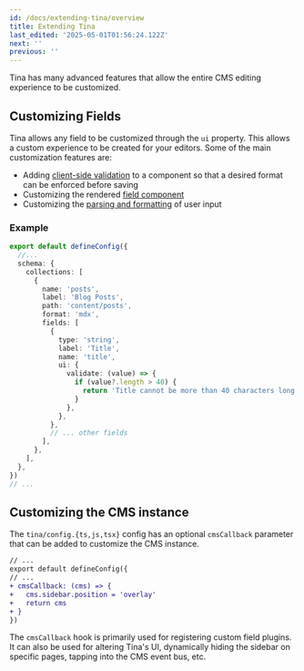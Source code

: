 ```yaml
---
id: /docs/extending-tina/overview
title: Extending Tina
last_edited: '2025-05-01T01:56:24.122Z'
next: ''
previous: ''
---
```


Tina has many advanced features that allow the entire CMS editing experience to be customized.

## Customizing Fields

Tina allows any field to be customized through the `ui` property. This allows a custom experience to be created for your editors. Some of the main customization features are:

- Adding [client-side validation](/docs/extending-tina/validation/) to a component so that a desired format can be enforced before saving
- Customizing the rendered [field component](/docs/extending-tina/custom-field-components/)
- Customizing the [parsing and formatting](/docs/extending-tina/format-and-parse/) of user input

### Example

```ts
export default defineConfig({
  //...
  schema: {
    collections: [
      {
        name: 'posts',
        label: 'Blog Posts',
        path: 'content/posts',
        format: 'mdx',
        fields: [
          {
            type: 'string',
            label: 'Title',
            name: 'title',
            ui: {
              validate: (value) => {
                if (value?.length > 40) {
                  return 'Title cannot be more than 40 characters long'
                }
              },
            },
          },
          // ... other fields
        ],
      },
    ],
  },
})
// ...
```

## Customizing the CMS instance

The `tina/config.{ts,js,tsx}` config has an optional `cmsCallback` parameter that can be added to customize the CMS instance.

```diff
// ...
export default defineConfig({
// ...
+ cmsCallback: (cms) => {
+   cms.sidebar.position = 'overlay'
+   return cms
+ }
})
```

The `cmsCallback` hook is primarily used for registering custom field plugins. It can also be used for altering Tina's UI, dynamically hiding the sidebar on specific pages, tapping into the CMS event bus, etc.
